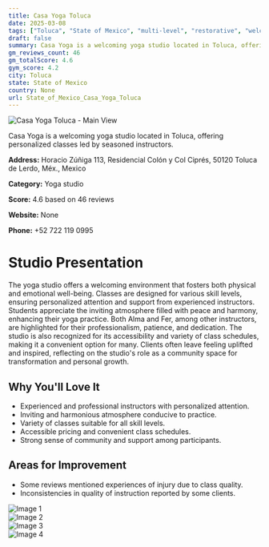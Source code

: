 ```yaml
---
title: Casa Yoga Toluca
date: 2025-03-08
tags: ["Toluca", "State of Mexico", "multi-level", "restorative", "welcoming", "community-oriented", "Toluca"]  
draft: false
summary: Casa Yoga is a welcoming yoga studio located in Toluca, offering personalized classes led by seasoned instructors.
gm_reviews_count: 46
gm_totalScore: 4.6
gym_score: 4.2
city: Toluca
state: State of Mexico
country: None
url: State_of_Mexico_Casa_Yoga_Toluca
---
```


<div className="aspect-[16/9] relative my-8">
  <img 
    src="https://lh5.googleusercontent.com/p/AF1QipNe1JD6tvTzpK43HSB3LsNctdvM3PzYa64hLzFa=w1920-h1080-k-no"
    alt="Casa Yoga Toluca - Main View"
    className="object-cover absolute inset-0 w-full h-full rounded-lg"
  />
</div>

Casa Yoga is a welcoming yoga studio located in Toluca, offering personalized classes led by seasoned instructors.

**Address:** Horacio Zúñiga 113, Residencial Colón y Col Ciprés, 50120 Toluca de Lerdo, Méx., Mexico

**Category:** Yoga studio

**Score:** 4.6 based on 46 reviews

**Website:** None

**Phone:** +52 722 119 0995

# Studio Presentation

The yoga studio offers a welcoming environment that fosters both physical and emotional well-being. Classes are designed for various skill levels, ensuring personalized attention and support from experienced instructors. Students appreciate the inviting atmosphere filled with peace and harmony, enhancing their yoga practice. Both Alma and Fer, among other instructors, are highlighted for their professionalism, patience, and dedication. The studio is also recognized for its accessibility and variety of class schedules, making it a convenient option for many. Clients often leave feeling uplifted and inspired, reflecting on the studio's role as a community space for transformation and personal growth.

## Why You'll Love It

- Experienced and professional instructors with personalized attention.
- Inviting and harmonious atmosphere conducive to practice.
- Variety of classes suitable for all skill levels.
- Accessible pricing and convenient class schedules.
- Strong sense of community and support among participants.

## Areas for Improvement

- Some reviews mentioned experiences of injury due to class quality.
- Inconsistencies in quality of instruction reported by some clients.

<div className="grid grid-cols-1 xl:grid-cols-2 gap-4 my-8">
<div className="aspect-[4/3] relative"><img src="https://lh3.googleusercontent.com/p/AF1QipO6bJLtjD8In6Rm7iMtlkH6lbZyZyWwXlVxQP0H=w1920-h1080-k-no" alt="Image 1" className="object-cover absolute inset-0 w-full h-full rounded-lg" /></div>
<div className="aspect-[4/3] relative"><img src="https://lh5.googleusercontent.com/p/AF1QipMWZL4rAjtmFps-P4iMcwKfVqwyKItoMPqyPgiT=w1920-h1080-k-no" alt="Image 2" className="object-cover absolute inset-0 w-full h-full rounded-lg" /></div>
<div className="aspect-[4/3] relative"><img src="https://lh3.googleusercontent.com/p/AF1QipND4Syh-UlJzi6IiNfNzmwiYZyUsXRTwZL6voHj=w1920-h1080-k-no" alt="Image 3" className="object-cover absolute inset-0 w-full h-full rounded-lg" /></div>
<div className="aspect-[4/3] relative"><img src="https://lh5.googleusercontent.com/p/AF1QipPve_W31PN8jSccKUV2cTsBG3ymBpiAmAWdAesX=w1920-h1080-k-no" alt="Image 4" className="object-cover absolute inset-0 w-full h-full rounded-lg" /></div>
</div>